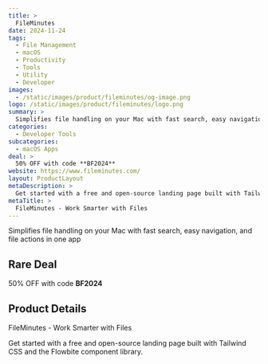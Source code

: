 ```yaml
---
title: >
  FileMinutes
date: 2024-11-24
tags:
  - File Management
  - macOS
  - Productivity
  - Tools
  - Utility
  - Developer
images:
  - /static/images/product/fileminutes/og-image.png
logo: /static/images/product/fileminutes/logo.png
summary: >
  Simplifies file handling on your Mac with fast search, easy navigation, and file actions in one app
categories:
  - Developer Tools
subcategories:
  - macOS Apps
deal: >
  50% OFF with code **BF2024**
website: https://www.fileminutes.com/
layout: ProductLayout
metaDescription: >
  Get started with a free and open-source landing page built with Tailwind CSS and the Flowbite component library.
metaTitle: >
  FileMinutes - Work Smarter with Files
---
```

Simplifies file handling on your Mac with fast search, easy navigation, and file actions in one app

## Rare Deal

50% OFF with code **BF2024**

## Product Details
FileMinutes - Work Smarter with Files

Get started with a free and open-source landing page built with Tailwind CSS and the Flowbite component library.
